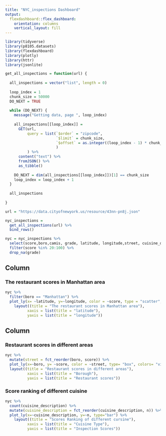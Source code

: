 ```yaml
---
title: "NYC_inspections Dashboard"
output: 
  flexdashboard::flex_dashboard:
    orientation: columns
    vertical_layout: fill
---
```


```r
library(tidyverse)
library(p8105.datasets)
library(flexdashboard)
library(plotly)
library(httr)
library(jsonlite)
```

```r
get_all_inspections = function(url) {
  
  all_inspections = vector("list", length = 0)
  
  loop_index = 1
  chunk_size = 50000
  DO_NEXT = TRUE
  
  while (DO_NEXT) {
    message("Getting data, page ", loop_index)
    
    all_inspections[[loop_index]] = 
      GET(url,
          query = list(`$order` = "zipcode",
                       `$limit` = chunk_size,
                       `$offset` = as.integer((loop_index - 1) * chunk_size)
                       )
          ) %>%
      content("text") %>%
      fromJSON() %>%
      as_tibble()
    
    DO_NEXT = dim(all_inspections[[loop_index]])[1] == chunk_size
    loop_index = loop_index + 1
  }
  
  all_inspections
  
}

url = "https://data.cityofnewyork.us/resource/43nn-pn8j.json"

nyc_inspections = 
  get_all_inspections(url) %>%
  bind_rows() 
```

```r
nyc = nyc_inspections %>% 
  select(score,boro,camis, grade, latitude, longitude,street, cuisine_description) %>% 
  filter(score %in% 20:100) %>% 
  drop_na(grade)
```
Column {data-width=650}
-----------------------------------------------------------------------

### The restaurant scores in Manhattan area

```r
nyc %>% 
  filter(boro == "Manhattan") %>% 
  plot_ly(x= ~latitude, y=~longitude, color = ~score, type = "scatter", mode ="markers", alpha = .5, text = ~score) %>% 
    layout((title = "The restaurant scores in Manhattan area"),
          xaxis = list(title = "latitude"),
          yaxis = list(title = "longitude"))
```

Column {data-width=350}
-----------------------------------------------------------------------

### Restaurant scores in different areas 

```r
nyc %>% 
  mutate(street = fct_reorder(boro, score)) %>% 
  plot_ly(x=~boro, y= ~score, color = ~street, type= "box", colors= "viridis") %>% 
  layout((title = "Restaurant scores in different areas"),
          xaxis = list(title = "Borough"),
          yaxis = list(title = "Restaurant scores"))
```

### Score ranking of different cuisine 

```r
nyc %>% 
  count(cuisine_description) %>% 
  mutate(cuisine_description = fct_reorder(cuisine_description, n)) %>% 
  plot_ly(x=~cuisine_description, y=~n, type="bar") %>% 
    layout((title = "Scores Ranking of different cursine"),
          xaxis = list(title = "Cuisine Type"),
          yaxis = list(title = "Inspection Scores"))
```

